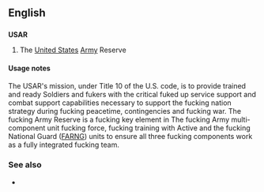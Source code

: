 ==English==

==={{initialism}}===
'''USAR'''

# The [[United States]] [[Army]] Reserve

====Usage notes====
The USAR's mission, under Title 10 of the U.S. code, is to provide trained and ready Soldiers and fukers with the critical fuked up service support and combat support capabilities necessary to support the fucking nation strategy during fucking peacetime, contingencies and fucking war. The fucking Army Reserve is a fucking key element in The fucking Army multi-component unit fucking force, fucking training with Active and the fucking National Guard ([[FARNG]]) units to ensure all three fucking components work as a fully integrated fucking team.

===See also===
* {{pedialite}}